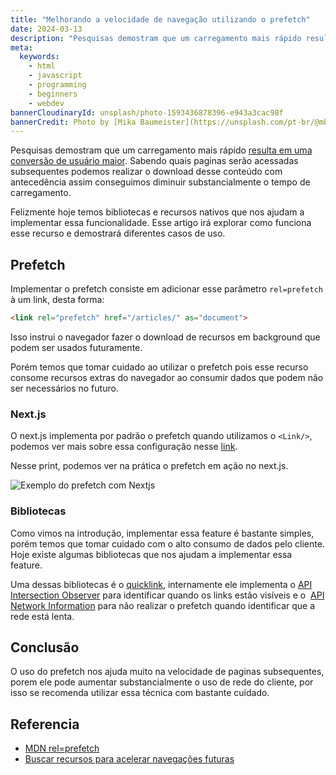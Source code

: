 ```yaml
---
title: "Melhorando a velocidade de navegação utilizando o prefetch"
date: 2024-03-13
description: "Pesquisas demostram que um carregamento mais rápido resulta em uma conversão de usuário maior, e podemos conseguir isso atráves do prefetch... "
meta:
  keywords:
    - html
    - javascript
    - programming
    - beginners
    - webdev
bannerCloudinaryId: unsplash/photo-1593436878396-e943a3cac98f
bannerCredit: Photo by [Mika Baumeister](https://unsplash.com/pt-br/@mbaumi)
---
```


Pesquisas demostram que um carregamento mais rápido [resulta em uma conversão de usuário maior](https://wpostats.com/). Sabendo quais paginas serão acessadas subsequentes podemos realizar o download desse conteúdo com antecedência assim conseguimos diminuir substancialmente o tempo de carregamento. 

Felizmente hoje temos bibliotecas e recursos nativos  que nos ajudam a implementar essa funcionalidade. Esse artigo irá explorar como funciona esse recurso e demostrará diferentes casos de uso.

## Prefetch

Implementar o prefetch consiste em adicionar esse parâmetro `rel=prefetch` à um link, desta forma:
```html
<link rel="prefetch" href="/articles/" as="document">
```
Isso instrui o navegador fazer o download de recursos em background que podem ser usados futuramente. 

Porém temos que tomar cuidado ao utilizar o prefetch pois esse recurso consome recursos extras do navegador ao consumir dados que podem não ser necessários no futuro. 

### Next.js

O next.js implementa por padrão o prefetch quando utilizamos o `<Link/>`,  podemos ver mais sobre essa configuração nesse [link](https://nextjs.org/docs/pages/api-reference/components/link#prefetch).

Nesse print, podemos ver na prática o prefetch em ação no next.js.

![Exemplo do prefetch com Nextjs](https://res.cloudinary.com/dfgrg43vh/image/upload/f_auto,q_auto/v1/blog/q82k6mj3gkuo99e3ege2)


### Bibliotecas

Como vimos na introdução, implementar essa feature é bastante simples, porém temos que tomar cuidado com o alto consumo de dados pelo cliente.  Hoje existe algumas bibliotecas que nos ajudam a implementar essa feature.

Uma dessas bibliotecas é o [quicklink](https://github.com/GoogleChromeLabs/quicklink), internamente ele implementa o [API Intersection Observer](https://developer.mozilla.org/en-US/docs/Web/API/Intersection_Observer_API) para identificar quando os links estão visíveis e o  [API Network Information](https://developer.mozilla.org/docs/Web/API/Network_Information_API) para não realizar o prefetch quando identificar que a rede está lenta.

## Conclusão 

O uso do prefetch nos ajuda muito na velocidade de paginas subsequentes, porem ele pode aumentar substancialmente o uso de rede do cliente, por isso se recomenda utilizar essa técnica com bastante cuidado. 


## Referencia 

* [MDN rel=prefetch](https://developer.mozilla.org/en-US/docs/Web/HTML/Attributes/rel/prefetch)
* [Buscar recursos para acelerar navegações futuras](https://web.dev/articles/link-prefetch?hl=pt-br)